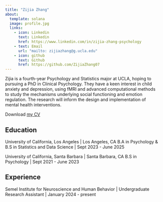 ---
title: "Zijia Zhang"
about:
  template: solana
  image: profile.jpg
  links:
    - icon: Linkedin
      text: Linkedin
      href: https://www.linkedin.com/in/zijia-zhang-psychology
    - text: Email
      url: "mailto: zijiazhang@g.ucla.edu"
    - icon: github
      text: Github
      href: https://github.com/ZijiaZhang07
---

Zijia is a fourth-year Psychology and Statistics major at UCLA, hoping to pursuing a PhD in Clinical Psychology. They have a keen interest in child anxiety and depression, using fMRI and advanced computational methods to study the mechanisms underlying social functioning and emotion regulation. The research will inform the design and implementation of mental health interventions.

Download [my CV](/CV_Zijia Zhang.pdf)

## Education

University of California, Los Angeles \| Los Angeles, CA B.A in Psychology & B.S in Statistics and Data Science \| Sept 2023 - June 2025

University of California, Santa Barbara \| Santa Barbara, CA B.S in Psychology \| Sept 2021 - June 2023

## Experience

Semel Institute for Neuroscience and Human Behavior \| Undergraduate Research Assistant \| January 2024 - present
